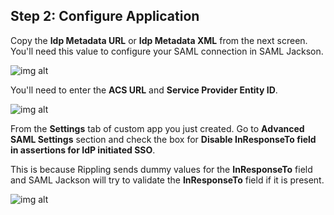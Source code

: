 ## Step 2: Configure Application

Copy the **Idp Metadata URL** or **Idp Metadata XML** from the next screen. You'll need this value to configure your SAML connection in SAML Jackson.

![img alt](https://boxyhq.com/assets/images/3-8c0d2ab8d0176ce75976ac77c54891c0.png)

You'll need to enter the **ACS URL** and **Service Provider Entity ID**.

<div className='flex flex-col gap-4'>
  <div>
    <InputWithCopyButton text={spConfig.acsUrl} label='ACS URL' />
  </div>
  <div>
    <InputWithCopyButton text={spConfig.entityId} label='Service Provider Entity ID' />
  </div>
</div>

<AdvancedSPConfigLink />

![img alt](https://boxyhq.com/assets/images/4-bf5f1bd918e3e70d5aa23d4a472df5f6.png)

From the **Settings** tab of custom app you just created. Go to **Advanced SAML Settings** section and check the box for **Disable InResponseTo field in assertions for IdP initiated SSO**.

This is because Rippling sends dummy values for the **InResponseTo** field and SAML Jackson will try to validate the **InResponseTo** field if it is present.

![img alt](https://boxyhq.com/assets/images/5-5551f68501f9f807461eda3069d2c912.png)

<Footer />
